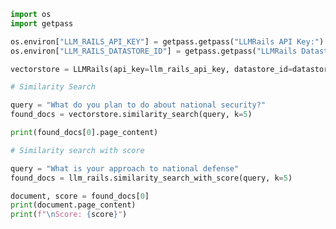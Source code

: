 ```python
import os
import getpass

os.environ["LLM_RAILS_API_KEY"] = getpass.getpass("LLMRails API Key:")
os.environ["LLM_RAILS_DATASTORE_ID"] = getpass.getpass("LLMRails Datastore Id:")

vectorstore = LLMRails(api_key=llm_rails_api_key, datastore_id=datastore_id)

# Similarity Search

query = "What do you plan to do about national security?"
found_docs = vectorstore.similarity_search(query, k=5)

print(found_docs[0].page_content)

# Similarity search with score

query = "What is your approach to national defense"
found_docs = llm_rails.similarity_search_with_score(query, k=5)

document, score = found_docs[0]
print(document.page_content)
print(f"\nScore: {score}")

```